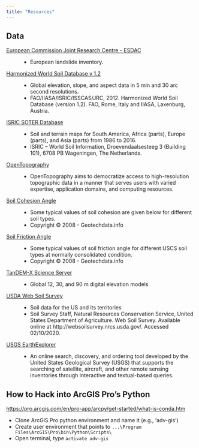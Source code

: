 ```yaml
---
title: "Resources"
---
```


## Data

[European Commission Joint Research Centre - ESDAC](https://esdac.jrc.ec.europa.eu/themes/landslides)
:    - European landslide inventory.

[Harmonized World Soil Database v 1.2](https://webarchive.iiasa.ac.at/Research/LUC/External-World-soil-database/HTML/)
:   - Global elevation, slope, and aspect data in 5 min and 30 arc second resolutions.
    - FAO/IIASA/ISRIC/ISSCAS/JRC, 2012. Harmonized World Soil Database (version 1.2). FAO, Rome, Italy and IIASA, Laxenburg, Austria.

[ISRIC SOTER Database](https://www.isric.org/projects/soil-and-terrain-soter-database-programme)
:   - Soil and terrain maps for South America, Africa (parts), Europe (parts), and Asia (parts) from 1986 to 2016.
    - ISRIC – World Soil Information, Droevendaalsesteeg 3 (Building 101), 6708 PB Wageningen, The Netherlands.

[OpenTopography](https://opentopography.org/)
:   - OpenTopography aims to democratize access to high-resolution topographic data in a manner that serves users with varied expertise, application domains, and computing resources.

[Soil Cohesion Angle](http://www.geotechdata.info/parameter/cohesion.html)
:   - Some typical values of soil cohesion are given below for different soil types.
    - Copyright &copy; 2008 - Geotechdata.info

[Soil Friction Angle](http://www.geotechdata.info/parameter/angle-of-friction.html)
:   - Some typical values of soil friction angle for different USCS soil types at normally consolidated condition.
    - Copyright &copy; 2008 - Geotechdata.info

[TanDEM-X Science Server](https://tandemx-science.dlr.de/)
:   - Global 12, 30, and 90 m digital elevation models

[USDA Web Soil Survey](https://websoilsurvey.sc.egov.usda.gov/App/HomePage.htm)
:   - Soil data for the US and its territories
    - Soil Survey Staff, Natural Resources Conservation Service, United States Department of Agriculture. Web Soil Survey. Available online at http://websoilsurvey.nrcs.usda.gov/. Accessed 02/10/2020.

[USGS EarthExplorer](https://earthexplorer.usgs.gov/)
: - An online search, discovery, and ordering tool developed by the United States Geological Survey (USGS) that supports the searching of satellite, aircraft, and other remote sensing inventories through interactive and textual-based queries.


## How to Hack into ArcGIS Pro's Python
[https://pro.arcgis.com/en/pro-app/arcpy/get-started/what-is-conda.htm](https://pro.arcgis.com/en/pro-app/arcpy/get-started/what-is-conda.htm)

- Clone ArcGIS Pro python environment and name it (e.g., 'adv-gis')
- Create user environment that points to `...\Program Files\ArcGIS\Pro\bin\Python\Scripts\`
- Open terminal, type `activate adv-gis`
